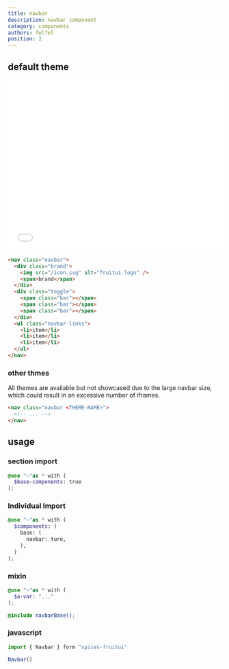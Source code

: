 ```yaml
---
title: navbar
description: navbar component
category: components
authors: felfel
position: 2
---
```


## default theme

<BrowserBlock>
  <iframe src="/iframe/navbar" width="100%" height="400px" title="navbar example" loading="lazy"
  frameborder="0"></iframe>
</BrowserBlock>

```html
<nav class="navbar">
  <div class="brand">
    <img src="/icon.svg" alt="fruitui logo" />
    <span>brand</span>
  </div>
  <div class="toggle">
    <span class="bar"></span>
    <span class="bar"></span>
    <span class="bar"></span>
  </div>
  <ul class="navbar-links">
    <li>item</li>
    <li>item</li>
    <li>item</li>
  </ul>
</nav>
```

### other thmes

All themes are available but not showcased due to the large navbar size, which could result in an excessive number of iframes.

```html
<nav class="navbar <THEME-NAME>">
  <!-- ... -->
</nav>
```

## usage

### section import

```scss
@use "~"as * with (
  $base-components: true
);
```

### Individual Import

```scss
@use "~"as * with (
  $components: (
    base: (
      navbar: ture,
    ),
  )
);
```

### mixin

```scss
@use "~"as * with (
  $a-var: "..."
);

@include navbarBase();
```

### javascript

```js
import { Navbar } form "spices-fruitui"

Navbar()

```
